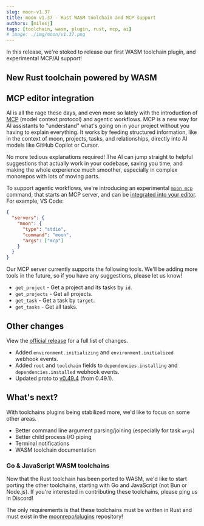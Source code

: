 ```yaml
---
slug: moon-v1.37
title: moon v1.37 - Rust WASM toolchain and MCP support
authors: [milesj]
tags: [toolchain, wasm, plugin, rust, mcp, ai]
# image: ./img/moon/v1.37.png
---
```


In this release, we're stoked to release our first WASM toolchain plugin, and experimental MCP/AI
support!

<!--truncate-->

## New Rust toolchain powered by WASM

## MCP editor integration

AI is all the rage these days, and even more so lately with the introduction of
[MCP](https://modelcontextprotocol.io) (model context protocol) and agentic workflows. MCP is a new
way for AI assistants to "understand" what's going on in your project without you having to explain
everything. It works by feeding structured information, like in the context of moon, projects,
tasks, and relationships, directly into AI models like GitHub Copilot or Cursor.

No more tedious explanations required! The AI can jump straight to helpful suggestions that actually
work in your codebase, saving you time, and making the whole experience much smoother, especially in
complex monorepos with lots of moving parts.

To support agentic workflows, we're introducing an experimental [`moon mcp`](/docs/commands/mcp)
command, that starts an MCP server, and can be [integrated into your editor](/docs/guides/mcp). For
example, VS Code:

```json title=".vscode/mcp.json"
{
  "servers": {
    "moon": {
      "type": "stdio",
      "command": "moon",
      "args": ["mcp"]
    }
  }
}
```

Our MCP server currently supports the following tools. We'll be adding more tools in the future, so
if you have any suggestions, please let us know!

- `get_project` - Get a project and its tasks by `id`.
- `get_projects` - Get all projects.
- `get_task` - Get a task by `target`.
- `get_tasks` - Get all tasks.

## Other changes

View the [official release](https://github.com/moonrepo/moon/releases/tag/v1.37.0) for a full list
of changes.

- Added `environment.initializing` and `environment.initialized` webhook events.
- Added `root` and `toolchain` fields to `dependencies.installing` and `dependencies.installed`
  webhook events.
- Updated proto to [v0.49.4](https://github.com/moonrepo/proto/releases/tag/v0.49.4) (from 0.49.1).

## What's next?

With toolchains plugins being stabilized more, we'd like to focus on some other areas.

- Better command line argument parsing/joining (especially for task `args`)
- Better child process I/O piping
- Terminal notifications
- WASM toolchain documentation

### Go & JavaScript WASM toolchains

Now that the Rust toolchain has been ported to WASM, we'd like to start porting the other
toolchains, starting with Go and JavaScript (not Bun or Node.js). If you're interested in
contributing these toolchains, please ping us in Discord!

The only requirements is that these toolchains must be written in Rust and must exist in the
[moonrepo/plugins](https://github.com/moonrepo/plugins) repository!

